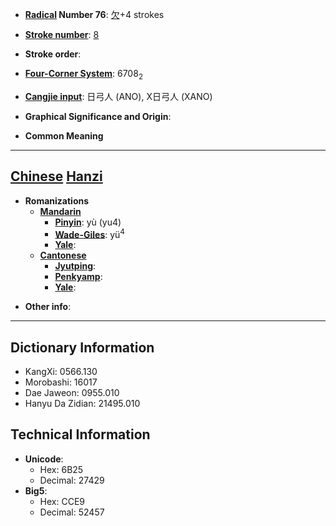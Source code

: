* '''[[Wiktionary:Chinese radical index| Radical]] Number 76''': [[Wiktionary:Chinese radical index 欠|欠]]+4 strokes

* '''[[Wiktionary:Chinese total strokes index|Stroke number]]''': [[Wiktionary:Chinese total strokes index 8|8]]

* '''Stroke order''': 

* '''[[Wiktionary:Chinese four corner index|Four-Corner System]]''': 6708<sub>2</sub>

* '''[[Wiktionary:Chinese Cangjie index|Cangjie input]]''': 日弓人 (ANO), X日弓人 (XANO)

* '''Graphical Significance and Origin''': 

* '''Common Meaning'''

----

== [[Chinese]] [[Hanzi]] ==

* '''Romanizations'''
** '''[[Mandarin]]'''
*** '''[[Pinyin]]''': yù (yu4)
*** '''[[Wade-Giles]]''': yü<sup>4</sup>
*** '''[[Yale]]''': 
** '''[[Cantonese]]'''
*** '''[[Jyutping]]''':
*** '''[[Penkyamp]]''': 
*** '''[[Yale]]''': 

* '''Other info''': 

----

== Dictionary Information ==

* KangXi: 0566.130
* Morobashi: 16017
* Dae Jaweon: 0955.010
* Hanyu Da Zidian: 21495.010

== Technical Information ==

* '''Unicode''':
** Hex: 6B25
** Decimal: 27429
* '''Big5''':
** Hex: CCE9
** Decimal: 52457